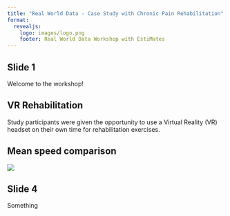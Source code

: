 ```yaml
---
title: "Real World Data - Case Study with Chronic Pain Rehabilitation"
format: 
  revealjs:
    logo: images/logo.png
    footer: Real World Data Workshop with EstiMates
---
```


## Slide 1

Welcome to the workshop!


## VR Rehabilitation {background-image="./images/VR_testing.png" background-size="cover" background-repeat="no-repeat" background-color="black" background-opacity="0.5"}

Study participants were given the opportunity to use a Virtual Reality (VR) headset on their own time for rehabilitation exercises.


## Mean speed comparison

![](https://www.frontiersin.org/files/Articles/1601823/frvir-06-1601823-HTML-r1/image_m/frvir-06-1601823-g002.jpg)

## Slide 4

Something